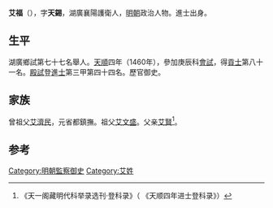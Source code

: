 '''艾福'''（{{bd|1420年||？}}），字'''天錫'''，湖廣襄陽護衛人，[[明朝|明朝]]政治人物。進士出身。

==生平==
湖廣鄉試第七十七名舉人。[[天顺_(明朝)|天順]]四年（1460年），參加庚辰科[[會試|會試]]，得[[貢士|貢士]]第八十一名。[[殿試|殿試]]登[[進士|進士]]第三甲第四十四名。歷官御史。

==家族==
曾祖父[[艾濟民|艾濟民]]，元省都鎮撫。祖父[[艾文盛|艾文盛]]。父亲[[艾賢|艾賢]]<ref>《天一阁藏明代科举录选刊·登科录》（ 《天顺四年进士登科录》）</ref>。

==参考==
{{reflist}}
{{明朝人物小作品}}
{{天順四年庚辰科殿試金榜}}
{{DEFAULTSORT:Ai艾}}

[[Category:明朝監察御史|Category:明朝監察御史]]
[[Category:艾姓|Category:艾姓]]